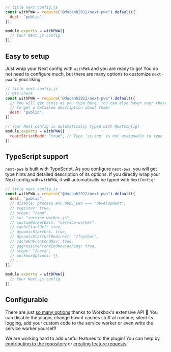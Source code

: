 <CodeShowcase>

```js
// title next.config.js
const withPWA = require("@ducanh2912/next-pwa").default({
  dest: "public",
});

module.exports = withPWA({
  // Your Next.js config
});
```

## Easy to setup

Just wrap your Next config with `withPWA` and you are ready to go! You do not need to configure much, but there are many options to customize `next-pwa` to your
liking.

</CodeShowcase>

<CodeShowcase invert>

```js
// title next.config.js
// @ts-check
const withPWA = require("@ducanh2912/next-pwa").default({
  // You will get hints as you type here. You can also hover over these options
  // to get a detailed description about them!
  dest: "public",
});

// Your Next config is automatically typed with NextConfig!
module.exports = withPWA({
  reactStrictMode: "true", // Type 'string' is not assignable to type 'boolean | null | undefined'.
});
```

## TypeScript support

`next-pwa` is built with TypeScript. As you configure `next-pwa`, you will get type hints and detailed description of its options. If you directly wrap your
Next config with `withPWA`, it will automatically be typed with `NextConfig`!

</CodeShowcase>

<CodeShowcase>

```js
// title next.config.js
const withPWA = require("@ducanh2912/next-pwa").default({
  dest: "public",
  // disable: process.env.NODE_ENV === "development",
  // register: true,
  // scope: "/app",
  // sw: "service-worker.js",
  // customWorkerDest: "service-worker",
  // cacheStartUrl: true,
  // dynamicStartUrl: true,
  // dynamicStartUrlRedirect: "/foo/bar",
  // cacheOnFrontendNav: true,
  // aggressiveFrontEndNavCaching: true,
  // scope: "/beta",
  // workboxOptions: {},
  // ...
});

module.exports = withPWA({
  // Your Next.js config
});
```

## Configurable

There are just [so many options](/docs/next-pwa/configuring) thanks to Workbox's extensive API 🤯 You can disable the plugin, change how it caches stuff
at runtime, silent its logging, add your custom code to the service worker or even write the service worker yourself!

We are working hard to add useful features to the plugin! You can help by [contributing to the repository](https://github.com/DuCanhGH/next-pwa/tree/master/contributing)
or [creating feature requests](https://github.com/DuCanhGH/next-pwa/issues/new/choose)!

</CodeShowcase>
